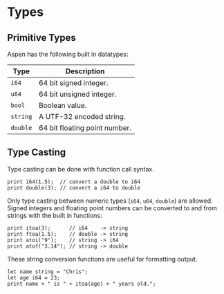 
# Types

## Primitive Types

Aspen has the following built in datatypes:

| Type     | Description                   |
| -------- | ----------------------------- |
| `i64`    | 64 bit signed integer.        |
| `u64`    | 64 bit unsigned integer.      |
| `bool`   | Boolean value.                |
| `string` | A UTF-32 encoded string.      |
| `double` | 64 bit floating point number. |

## Type Casting

Type casting can be done with function call syntax.

```
print i64(1.5);  // convert a double to i64
print double(3); // convert a i64 to double
```

Only type casting between numeric types (`i64`, `u64`, `double`) are allowed. Signed integers and floating point numbers can be converted to and from strings with the built in functions:

```
print itoa(3);      // i64    -> string
print ftoa(1.5);    // double -> string
print atoi("9");    // string -> i64
print atof("3.14"); // string -> double
```

These string conversion functions are useful for formatting output.

```
let name string = "Chris";
let age i64 = 23;
print name + " is " + itoa(age) + " years old.";
```

